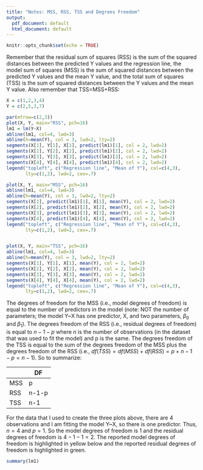 ```yaml
---
title: "Notes: MSS, RSS, TSS and Degrees Freedom"
output:
  pdf_document: default
  html_document: default
---
```


```r
knitr::opts_chunk$set(echo = TRUE)
```

Remember that the residual sum of squares (RSS) is the sum of the squared distances between the predicted Y values and the regression line, the model sum of squares (MSS) is the sum of squared distances between the predicted Y values and the mean Y value, and the total sum of squares (TSS) is the sum of squared distances between the Y values and the mean Y value. Also remember that TSS=MSS+RSS:  
```r
X = c(1,2,3,4)
Y = c(2,5,3,7)

par(mfrow=c(2,3))
plot(X, Y, main="RSS", pch=16)
lm1 = lm(Y~X)
abline(lm1, col=4, lwd=3)
abline(h=mean(Y), col = 3, lwd=2, lty=2)
segments(X[1], Y[1], X[1], predict(lm1)[1], col = 2, lwd=2)
segments(X[2], Y[2], X[2], predict(lm1)[2], col = 2, lwd=2)
segments(X[3], Y[3], X[3], predict(lm1)[3], col = 2, lwd=2)
segments(X[4], Y[4], X[4], predict(lm1)[4], col = 2, lwd=2)
legend("topleft", c("Regression line", "Mean of Y"), col=c(4,3), 
       lty=c(1,2), lwd=2, cex=.7)

plot(X, Y, main="MSS", pch=16)
abline(lm1, col=4, lwd=3)
abline(h=mean(Y), col = 3, lwd=2, lty=2)
segments(X[1], predict(lm1)[1], X[1], mean(Y), col = 2, lwd=2)
segments(X[2], predict(lm1)[2], X[2], mean(Y), col = 2, lwd=2)
segments(X[3], predict(lm1)[3], X[3], mean(Y), col = 2, lwd=2)
segments(X[4], predict(lm1)[4], X[4], mean(Y), col = 2, lwd=2)
legend("topleft", c("Regression line", "Mean of Y"), col=c(4,3), 
       lty=c(1,2), lwd=2, cex=.7)


plot(X, Y, main="TSS", pch=16)
abline(lm1, col=4, lwd=3)
abline(h=mean(Y), col = 3, lwd=2, lty=2)
segments(X[1], Y[1], X[1], mean(Y), col = 2, lwd=2)
segments(X[2], Y[2], X[2], mean(Y), col = 2, lwd=2)
segments(X[3], Y[3], X[3], mean(Y), col = 2, lwd=2)
segments(X[4], Y[4], X[4], mean(Y), col = 2, lwd=2)
legend("topleft", c("Regression line", "Mean of Y"), col=c(4,3), 
       lty=c(1,2), lwd=2, cex=.7)
```
  
The degrees of freedom for the MSS (i.e., model degrees of freedom) is equal to the number of predictors in the model (note: NOT the number of parameters; the model Y~X has one predictor, X, and two parameters, $\beta_0$ and $\beta_1$). The degrees freedom of the RSS (i.e., residual degrees of freedom) is equal to $n-1-p$ where $n$ is the number of observations (in the dataset that was used to fit the model) and p is the same. The degrees freedom of the TSS is equal to the sum of the degrees freedom of the MSS plus the degrees freedom of the RSS (i.e., $df(TSS)=df(MSS)+df(RSS)=p+n-1-p=n-1)$. So to summarize:      


|      |DF        |
|------|----------|
|MSS   | p        | 
|RSS   | n-1-p    |
|TSS   | n-1      |


For the data that I used to create the three plots above, there are 4 observations and I am fitting the model Y~X, so there is one predictor. Thus, $n=4$ and $p=1$. So the model degrees of freedom is $1$ and the residual degrees of freedom is $4-1-1=2$. The reported model degrees of freedom is highlighted in yellow below and the reported residual degrees of freedom is highlighted in green.   
```r
summary(lm1)
```

